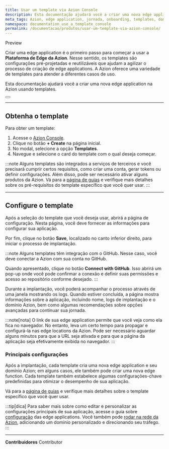 ```yaml
---
title: Usar um template via Azion Console
description: Esta documentação ajudará você a criar uma nova edge application na Azion usando templates.
meta_tags: Azion, edge application, jornada, onboarding, templates, domínios, tráfego
namespace: documentation_use_a_template_console
permalink: /documentacao/produtos/usar-um-template-via-azion-console/
---
```



<Badge variant="accent">
Preview
</Badge>

Criar uma edge application é o primeiro passo para começar a usar a **Plataforma de Edge da Azion**. Nesse sentido, os templates são configurações pré-projetadas e reutilizáveis que ajudam a agilizar o processo de criação de edge applications. A Azion oferece uma variedade de templates para atender a diferentes casos de uso.

Esta documentação ajudará você a criar uma nova edge application na Azion usando templates.

<Button href="/pt-br/documentacao/produtos/marketplace/templates/" text="saiba mais sobre templates" variant="secondary"> 
</Button>

---

## Obtenha o template

Para obter um template:

1. Acesse o [Azion Console](https://console.azion.com/).
2. Clique no botão **+ Create** na página inicial.
3. No modal, selecione a opção **Templates**.
4. Navegue e selecione o card do template com o qual deseja começar.

:::note
Alguns templates são integrados a serviços de terceiros e você precisará cumprir certos requisitos, como criar uma conta, gerar tokens ou definir configurações. Além disso, pode ser necessário ativar alguns produtos da Azion. Vá para a [página de guias](/pt-br/documentacao/produtos/guias/#azion-templates) e verifique mais detalhes sobre os pré-requisitos do template específico que você quer usar. 
:::

---

## Configure o template

Após a seleção do template que você deseja usar, abrirá a página de configuração. Nesta página, você deve fornecer as informações para configurar sua aplicação.

Por fim, clique no botão **Save**, localizado no canto inferior direito, para iniciar o processo de implantação.

:::note
Alguns templates têm integração com o GitHub. Nesse caso, você deve conectar a Azion com sua conta no GitHub.

Quando apresentado, clique no botão **Connect with GitHub**. Isso abrirá um pop-up onde você pode confirmar a conexão e definir suas permissões e acesso ao repositório conforme desejado. 
:::

Durante a implantação, você poderá acompanhar o processo através de uma janela mostrando os logs. Quando estiver concluída, a página mostra informações sobre a aplicação, incluindo nome, logs de implantação e o domínio Azion, bem como algumas recomendações sobre opções avançadas para continuar sua jornada.

:::note[nota]
O link de sua edge application permite que você veja como ela fica no navegador. No entanto, leva um certo tempo para propagar e configurá-la nas edge locations da Azion. Pode ser necessário aguardar alguns minutos para que a URL seja ativada e para que a página da aplicação seja efetivamente exibida no navegador.
:::

### Principais configurações

Após a implantação, cada template cria uma nova edge application e seu domínio Azion; em alguns casos, ele também pode criar uma nova edge function. Cada template também estabelece algumas configurações-chave predefinidas para otimizar o desempenho de sua aplicação.

Vá para a [página de guias](/pt-br/documentacao/produtos/guias/#azion-templates) e verifique mais detalhes sobre o template específico que você quer usar.

:::tip[dica]
Para saber mais sobre como editar e personalizar as configurações principais de sua aplicação, acesse o guia sobre [configuração](/pt-br/documentacao/produtos/guias/build/definir-configuracoes-principais/) das edge applications. Você também pode [rodar na rede da Azion](/pt-br/documentacao/produtos/ative-em-producao/), adicionando um domínio personalizado e direcionando seu tráfego.
:::


---


**Contribuidores** <ContributorList>Contributor</ContributorList>
